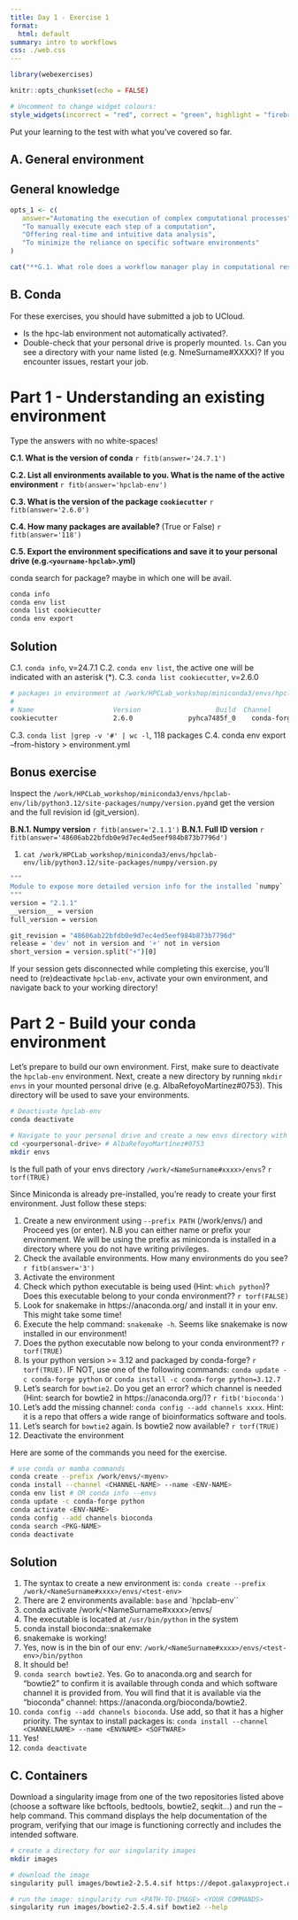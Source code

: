 ```yaml
---
title: Day 1 - Exercise 1
format: 
  html: default
summary: intro to workflows
css: ./web.css
---
```


```r
library(webexercises)

knitr::opts_chunk$set(echo = FALSE)

# Uncomment to change widget colours:
style_widgets(incorrect = "red", correct = "green", highlight = "firebrick")

```

Put your learning to the test with what you’ve covered so far.

## A. General environment 

::: {.webex-check .callout-exercise}
# General knowledge 

```r

opts_1 <- c(
   answer="Automating the execution of complex computational processes",
   "To manually execute each step of a computation",
   "Offering real-time and intuitive data analysis",
   "To minimize the reliance on specific software environments"
)

cat("**G.1. What role does a workflow manager play in computational research??**", longmcq(opts_1))
```

:::

## B. Conda

For these exercises, you should have submitted a job to UCloud. 

:::{.callout-warning}
- Is the hpc-lab environment not automatically activated?.
- Double-check that your personal drive is properly mounted. `ls`. Can you see a directory with your name listed (e.g. NmeSurname#XXXX)? 
If you encounter issues, restart your job. 
:::

::: {.webex-check .callout-exercise}
# Part 1 - Understanding an existing environment 

Type the answers with no white-spaces!

**C.1. What is the version of conda** `r fitb(answer='24.7.1')`

**C.2. List all environments available to you. What is the name of the active environment** `r fitb(answer='hpclab-env')`

**C.3. What is the version of the package `cookiecutter`** `r fitb(answer='2.6.0')`

**C.4. How many packages are available? ** (True or False) `r fitb(answer='118')`

**C.5. Export the environment specifications and save it to your personal drive (e.g.`<yourname-hpclab>`.yml)**

conda search for package? maybe in which one will be avail. 

:::{.callout-hint}
```.bash
conda info
conda env list
conda list cookiecutter
conda env export 
```
:::

:::{.callout-hint}
# Solution
C.1. `conda info`, v=24.7.1
C.2. `conda env list`, the active one will be indicated with an asterisk (*).
C.3. `conda list cookiecutter`, v=2.6.0
```.bash
# packages in environment at /work/HPCLab_workshop/miniconda3/envs/hpclab-env:
#
# Name                    Version                   Build  Channel
cookiecutter              2.6.0              pyhca7485f_0    conda-forge
```
C.3. `conda list |grep -v '#' | wc -l`, 118 packages 
C.4. conda env export --from-history > environment.yml
:::

:::

:::{.callout-tip collapse="true" appearance="simple"}
# Bonus exercise 

Inspect the `/work/HPCLab_workshop/miniconda3/envs/hpclab-env/lib/python3.12/site-packages/numpy/version.py`and get the version and the full revision id (git_version).

**B.N.1. Numpy version** `r fitb(answer='2.1.1')`
**B.N.1. Full ID version** `r fitb(answer='48606ab22bfdb0e9d7ec4ed5eef984b873b7796d')`

:::{.callout-solution}
1. `cat /work/HPCLab_workshop/miniconda3/envs/hpclab-env/lib/python3.12/site-packages/numpy/version.py`

```.bash
"""
Module to expose more detailed version info for the installed `numpy`
"""
version = "2.1.1"
__version__ = version
full_version = version

git_revision = "48606ab22bfdb0e9d7ec4ed5eef984b873b7796d"
release = 'dev' not in version and '+' not in version
short_version = version.split("+")[0]
```
:::
:::

:::{.callout-warning}
If your session gets disconnected while completing this exercise, you'll need to (re)deactivate `hpclab-env`, activate your own environment, and navigate back to your working directory!
:::

::: {.webex-check .callout-exercise}
# Part 2 - Build your conda environment

Let's prepare to build our own environment. First, make sure to deactivate the `hpclab-env` environment. Next, create a new directory by running `mkdir envs` in your mounted personal drive (e.g. AlbaRefoyoMartínez#0753). This directory will be used to save your environments. 

  ```.bash
  # Deactivate hpclab-env 
  conda deactivate 

  # Navigate to your personal drive and create a new envs directory with the command mkdir envs
  cd <yourpersonal-drive> # AlbaRefoyoMartínez#0753
  mkdir envs 
  ```

Is the full path of your envs directory `/work/<NameSurname#xxxx>/envs`? `r torf(TRUE)`

Since Miniconda is already pre-installed, you’re ready to create your first environment. Just follow these steps:

1. Create a new environment using `--prefix PATH` (/work/envs/<name-env>) and Proceed yes (or enter).
N.B you can either name or prefix your environment. We will be using the prefix as miniconda is installed in a directory where you do not have writing privileges. 
2. Check the available environments. How many environments do you see? `r fitb(answer='3')`
3. Activate the environment 
4. Check which python executable is being used (Hint: `which python`)? Does this executable belong to your conda environment?? `r torf(FALSE)`
5. Look for snakemake in  https://anaconda.org/ and install it in your env. This might take some time! 
6. Execute the help command: `snakemake -h`. Seems like snakemake is now installed in our environment!
7. Does the python executable now belong to your conda environment?? `r torf(TRUE)`
8. Is your python version >= 3.12 and packaged by conda-forge? `r torf(TRUE)`. IF NOT, use one of the following commands: `conda update -c conda-forge python` or `conda install -c conda-forge python=3.12.7`
9. Let's search for `bowtie2`. Do you get an error? which channel is needed (Hint: search for bowtie2 in https://anaconda.org/)? `r fitb('bioconda')`
10. Let's add the missing channel: `conda config --add channels xxxx`. Hint: it is a repo  that offers a wide range of bioinformatics software and tools.
11. Let's search for `bowtie2` again. Is bowtie2 now available? `r torf(TRUE)`
12. Deactivate the environment 

:::{.callout-hint}
Here are some of the commands you need for the exercise. 

```.bash
# use conda or mamba commands 
conda create --prefix /work/envs/<myenv>
conda install --channel <CHANNEL-NAME> --name <ENV-NAME>
conda env list # OR conda info --envs
conda update -c conda-forge python
conda activate <ENV-NAME>
conda config --add channels bioconda 
conda search <PKG-NAME>
conda deactivate 
```
:::

:::{.callout-hint}
# Solution

1. The syntax to create a new environment is: 
`conda create --prefix /work/<NameSurname#xxxx>/envs/<test-env>`
2. There are 2 environments available: `base` and `hpclab-env``
3. conda activate /work/<NameSurname#xxxx>/envs/<test-env>
4. The executable is located at `/usr/bin/python` in the system
5. conda install bioconda::snakemake
6. snakemake is working!
7. Yes, now is in the bin of our env: 
`/work/<NameSurname#xxxx>/envs/<test-env>/bin/python`
8. It should be! 
9. `conda search bowtie2`. Yes. Go to anaconda.org and search for “bowtie2” to confirm it is available through conda and which software channel it is provided from. You will find that it is available via the “bioconda” channel: https://anaconda.org/bioconda/bowtie2.
10. `conda config --add channels bioconda`. Use add, so that it has a higher priority. The syntax to install packages is: 
`conda install --channel <CHANNELNAME> --name <ENVNAME> <SOFTWARE>`
11. Yes!
12. `conda deactivate`

:::
:::

## C. Containers 

Download a singularity image from one of the two repositories listed above (choose a software like bcftools, bedtools, bowtie2, seqkit…) and run the --help command. This command displays the help documentation of the program, verifying that our image is functioning correctly and includes the intended software.

```.bash
# create a directory for our singularity images
mkdir images

# download the image
singularity pull images/bowtie2-2.5.4.sif https://depot.galaxyproject.org/singularity/bowtie2%3A2.5.4--he20e202_2

# run the image: singularity run <PATH-TO-IMAGE> <YOUR COMMANDS>
singularity run images/bowtie2-2.5.4.sif bowtie2 --help
```
